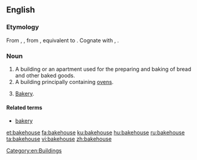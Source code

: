 ==English==

===Etymology===
From {{etyl|enm|en}} {{term|bakhous|lang=enm}}, {{term|bachous|lang=enm}}, from {{etyl|ang|en}} {{term/t|ang|bæchūs||bakery, bakehouse}}, equivalent to {{compound|bake|house}}. Cognate with {{etyl|sco|-}} {{term|bake-hous||bakehouse, bakery|lang=sco}}, {{etyl|nds|-}} {{term|backhus||bakehouse|lang=nds}}.

===Noun===
{{en-noun}}

# A building or an apartment used for the preparing and baking of bread and other baked goods.
# A building principally containing [[ovens]].
# {{context|UK|_|dialectal|lang=en}} [[bakery|Bakery]].

====Related terms====
* [[bakery]]

[[Category:en:Buildings]]

[[et:bakehouse]]
[[fa:bakehouse]]
[[ku:bakehouse]]
[[hu:bakehouse]]
[[ru:bakehouse]]
[[ta:bakehouse]]
[[vi:bakehouse]]
[[zh:bakehouse]]